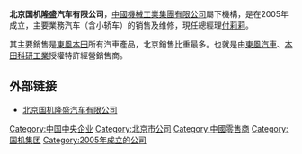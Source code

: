 '''北京国机隆盛汽车有限公司'''，[[中國機械工業集團有限公司|中國機械工業集團有限公司]]屬下機構，是在2005年成立，主要業務汽车（含小轿车）的销售及维修，現任總經理[[付莉莉|付莉莉]]。

其主要銷售是[[東風本田|東風本田]]所有汽車產品，北京銷售比重最多。也就是由[[東風汽車|東風汽車]]、[[本田科研工業|本田科研工業]]授權特許經營銷售商。

== 外部链接 ==
* [http://www.gjhonda.com 北京国机隆盛汽车有限公司]{{Wayback|url=http://www.gjhonda.com/ |date=20191130013333 }}

[[Category:中国中央企业|Category:中国中央企业]]
[[Category:北京市公司|Category:北京市公司]]
[[Category:中國零售商|Category:中國零售商]]
[[Category:国机集团|Category:国机集团]]
[[Category:2005年成立的公司|Category:2005年成立的公司]]